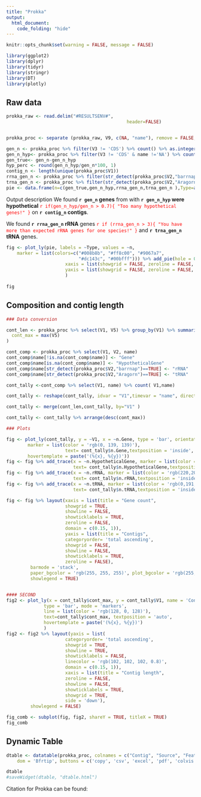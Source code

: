 ---
title: "Prokka"
output:
  html_document:
    code_folding: "hide"
---

```{r setup, include=FALSE} 
knitr::opts_chunk$set(warning = FALSE, message = FALSE) 
```


```{r libraries, echo=FALSE}

library(ggplot2)
library(dplyr)
library(tidyr)
library(stringr)
library(DT)
library(plotly)
```


## Raw data


```{r data_read, echo=FALSE}
prokka_raw <- read.delim("#RESULTSENV#", 
                                             header=FALSE)


prokka_proc <- separate (prokka_raw, V9, c(NA, "name"), remove = FALSE, "gene_name")
```

```{r text_parsing}
gen_n <- prokka_proc %>% filter(V3 != 'CDS') %>% count() %>% as.integer()
gen_n_hyp<- prokka_proc %>% filter(V3 != 'CDS' & name !='NA') %>% count() %>% as.integer()
gen_true<- gen_n-gen_n_hyp
hyp_perc <- round(gen_n_hyp/gen_n*100, 1)
contig_n <- length(unique(prokka_proc$V1))
rrna_gen_n <- prokka_proc %>% filter(str_detect(prokka_proc$V2,"barrnap") & V3 =="transcript") %>% count() %>% as.integer()
trna_gen_n <- prokka_proc %>% filter(str_detect(prokka_proc$V2,"Aragorn") & V3 =="transcript") %>% count() %>% as.integer()
pie <- data.frame(n=c(gen_true,gen_n_hyp,rrna_gen_n,trna_gen_n ),Type=as.factor(c("Genes","Hypothetical Genes", "rRNA", "tRNA")))
```


Output description 
We found **`r gen_n` genes** from with **`r gen_n_hyp` were hypothetical** <span style="color:red">
`r if(gen_n_hyp/gen_n > 0.7){
"Too many hypothetical genes!"
}` </span> on **`r contig_n` contigs**.

We found **`r rrna_gen_n` rRNA** genes <span style="color:red">`r if (rrna_gen_n > 3){
"You have more than expected rRNA genes for one species!"
}`</span> and **`r trna_gen_n` tRNA** genes.



```{r}

fig <- plot_ly(pie, labels = ~Type, values = ~n,
    marker = list(colors=c("#008b8b", "#ff8c00", "#9067a7", 
                           "#dc143c", "#00bfff"))) %>% add_pie(hole = 0.6) %>% layout(title = "Sample composition",  showlegend = TRUE,
                      xaxis = list(showgrid = FALSE, zeroline = FALSE, showticklabels = FALSE),
                      yaxis = list(showgrid = FALSE, zeroline = FALSE, showticklabels = FALSE)
                      )
  
fig
```

## Composition and contig length

```{r comp_plot}

### Data conversion 

cont_len <- prokka_proc %>% select(V1, V5) %>% group_by(V1) %>% summarise(
  cont_max = max(V5)
)

cont_comp <- prokka_proc %>% select(V1, V2, name)
cont_comp$name[!is.na(cont_comp$name)] <- "Gene"
cont_comp$name[is.na(cont_comp$name)] <- "HypotheticalGene"
cont_comp$name[str_detect(prokka_proc$V2,"barrnap")==TRUE] <- "rRNA"
cont_comp$name[str_detect(prokka_proc$V2,"Aragorn")==TRUE] <- "tRNA"

cont_tally <-cont_comp %>% select(V1, name) %>% count( V1,name)

cont_tally <- reshape(cont_tally, idvar = "V1",timevar = "name", direction = "wide")

cont_tally <- merge(cont_len,cont_tally, by="V1" )

cont_tally <- cont_tally %>% arrange(desc(cont_max))

### Plots 

fig <- plot_ly(cont_tally, y = ~V1, x = ~n.Gene, type = 'bar', orientation = 'h',
        marker = list(color = 'rgb(0, 139, 139)'),
                      text= cont_tally$n.Gene,textposition = 'inside', name = 'Gene',
        hovertemplate = paste('(%{x}, %{y})'))
fig <- fig %>% add_trace(x = ~n.HypotheticalGene, marker = list(color = 'rgb(255, 140, 0)'),
                         text= cont_tally$n.HypotheticalGene,textposition = 'inside', name = 'Hypothetical Gene')
fig <- fig %>% add_trace(x = ~n.rRNA, marker = list(color = 'rgb(220,20,60)'),
                         text= cont_tally$n.rRNA,textposition = 'inside', name = 'rRNA') 
fig <- fig %>% add_trace(x = ~n.tRNA, marker = list(color = 'rgb(0,191,255)'),
                         text= cont_tally$n.tRNA,textposition = 'inside', name = 'tRNA')

fig <- fig %>% layout(xaxis = list(title = "Gene count",
                      showgrid = TRUE,
                      showline = FALSE,
                      showticklabels = TRUE,
                      zeroline = FALSE,
                      domain = c(0.15, 1)),
                      yaxis = list(title = "Contigs",
                      categoryorder= 'total ascending',
                      showgrid = FALSE,
                      showline = FALSE,
                      showticklabels = TRUE,
                      zeroline = FALSE),
         barmode = 'stack',
         paper_bgcolor = 'rgb(255, 255, 255)', plot_bgcolor = 'rgb(255, 255, 255)',
         showlegend = TRUE) 


#### SECOND
fig2 <- plot_ly(x = cont_tally$cont_max, y = cont_tally$V1, name = 'Contig length',
              type = 'bar', mode = 'markers',
              line = list(color = 'rgb(128, 0, 128)'),
              text=cont_tally$cont_max, textposition = 'auto',
              hovertemplate = paste('(%{x}, %{y})')
              ) 
fig2 <- fig2 %>% layout(yaxis = list(
                      categoryorder= 'total ascending',
                      showgrid = TRUE, 
                      showline = TRUE, 
                      showticklabels = FALSE,
                      linecolor = 'rgb(102, 102, 102, 0.8)', 
                      domain = c(0.15, 1)),
                      xaxis = list(title = "Contig length",
                      zeroline = FALSE, 
                      showline = FALSE, 
                      showticklabels = TRUE, 
                      showgrid = TRUE,
                      side = 'down'),
         showlegend = FALSE) 

fig_comb <- subplot(fig, fig2, shareY = TRUE, titleX = TRUE) 
fig_comb
```


## Dynamic Table

```{r}

dtable <- datatable(prokka_proc, colnames = c("Contig", "Source", "Feature", "Start", "End","Score","Strand","Phase", "Attributes", "Name"),  rownames = FALSE, class = 'hover', extensions  = 'Buttons', options = list(
    dom = 'Bfrtip', buttons = c('copy', 'csv', 'excel', 'pdf', 'colvis')))

dtable
#saveWidget(dtable, "dtable.html")
```
Citation for Prokka can be found: 